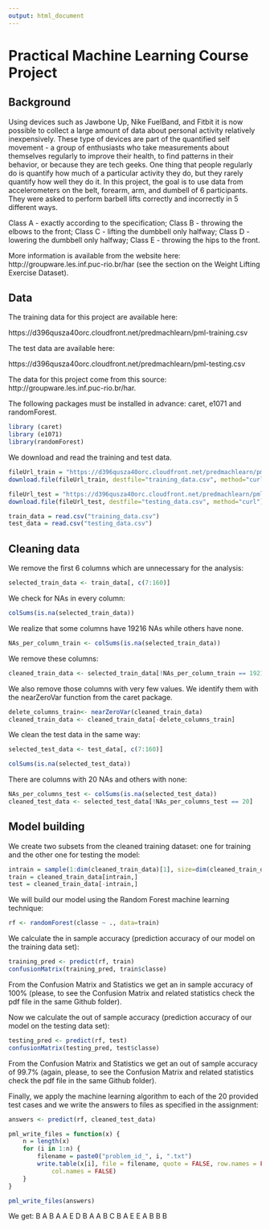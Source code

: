 ```yaml
---
output: html_document
---
```


# Practical Machine Learning Course Project

## Background

Using devices such as Jawbone Up, Nike FuelBand, and Fitbit it is now possible to collect a large amount of data about personal activity relatively inexpensively. These type of devices are part of the quantified self movement - a group of enthusiasts who take measurements about themselves regularly to improve their health, to find patterns in their behavior, or because they are tech geeks. One thing that people regularly do is quantify how much of a particular activity they do, but they rarely quantify how well they do it. In this project, the goal is to use data from accelerometers on the belt, forearm, arm, and dumbell of 6 participants. They were asked to perform barbell lifts correctly and incorrectly in 5 different ways. 

Class A - exactly according to the specification; 
Class B - throwing the elbows to the front; 
Class C - lifting the dumbbell only halfway; 
Class D - lowering the dumbbell only halfway; 
Class E - throwing the hips to the front.

More information is available from the website here: http://groupware.les.inf.puc-rio.br/har (see the section on the Weight Lifting Exercise Dataset). 

## Data 

The training data for this project are available here: 

https://d396qusza40orc.cloudfront.net/predmachlearn/pml-training.csv

The test data are available here: 

https://d396qusza40orc.cloudfront.net/predmachlearn/pml-testing.csv

The data for this project come from this source: http://groupware.les.inf.puc-rio.br/har. 

The following packages must be installed in advance: caret, e1071 and randomForest.

```r
library (caret)
library (e1071)
library(randomForest)
```

We download and read the training and test data.

```r
fileUrl_train = "https://d396qusza40orc.cloudfront.net/predmachlearn/pml-training.csv"
download.file(fileUrl_train, destfile="training_data.csv", method="curl")

fileUrl_test = "https://d396qusza40orc.cloudfront.net/predmachlearn/pml-testing.csv"
download.file(fileUrl_test, destfile="testing_data.csv", method="curl")

train_data = read.csv("training_data.csv")
test_data = read.csv("testing_data.csv")

```

## Cleaning data

We remove the first 6 columns which are unnecessary for the analysis:

```r
selected_train_data <- train_data[, c(7:160)]
```
We check for NAs in every column:
```r
colSums(is.na(selected_train_data))
```
We realize that some columns have 19216 NAs while others have none.
```r
NAs_per_column_train <- colSums(is.na(selected_train_data)) 
```
We remove these columns:
```r
cleaned_train_data <- selected_train_data[!NAs_per_column_train == 19216]
```
We also remove those columns with very few values. We identify them with the nearZeroVar function from the caret package.

```r
delete_columns_train<- nearZeroVar(cleaned_train_data)
cleaned_train_data <- cleaned_train_data[-delete_columns_train]
```
We clean the test data in the same way:
```r
selected_test_data <- test_data[, c(7:160)]

```
```r
colSums(is.na(selected_test_data))
```

There are columns with 20 NAs and others with none:
```r
NAs_per_columns_test <- colSums(is.na(selected_test_data)) 
cleaned_test_data <- selected_test_data[!NAs_per_columns_test == 20]

```

## Model building

We create two subsets from the cleaned training dataset: one for training and the other one for testing the model:
```r
intrain = sample(1:dim(cleaned_train_data)[1], size=dim(cleaned_train_data)[1] * 0.8, replace=F)
train = cleaned_train_data[intrain,]
test = cleaned_train_data[-intrain,]
```
We will build our model using the Random Forest machine learning technique:
```r
rf <- randomForest(classe ~ ., data=train)
```

We calculate the in sample accuracy (prediction accuracy of our model on the training data set):

```r
training_pred <- predict(rf, train)
confusionMatrix(training_pred, train$classe)
```
From the Confusion Matrix and Statistics we get an in sample accuracy of 100% (please, to see the Confusion Matrix and related statistics check the pdf file in the same Github folder).

Now we calculate the out of sample accuracy (prediction accuracy of our model on the testing data set):
```r
testing_pred <- predict(rf, test)
confusionMatrix(testing_pred, test$classe)

```
From the Confusion Matrix and Statistics we get an out of sample accuracy of 99.7% (again, please, to see the Confusion Matrix and related statistics check the pdf file in the same Github folder).

Finally, we apply the machine learning algorithm to each of the 20 provided test cases and we write the answers to files as specified in the assignment:

```r
answers <- predict(rf, cleaned_test_data)
```

```r
pml_write_files = function(x) {
    n = length(x)
    for (i in 1:n) {
        filename = paste0("problem_id_", i, ".txt")
        write.table(x[i], file = filename, quote = FALSE, row.names = FALSE, 
            col.names = FALSE)
    }
}

pml_write_files(answers)
```

We get: B A B A A E D B A A B C B A E E A B B B



